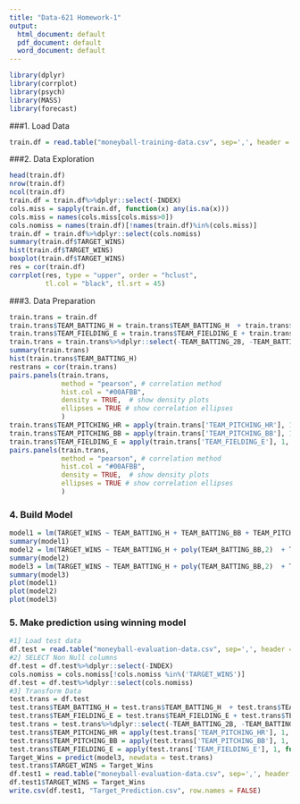 ---
title: "Data-621 Homework-1"
output:
  html_document: default
  pdf_document: default
  word_document: default
---

```{r }
library(dplyr)
library(corrplot)
library(psych)
library(MASS)
library(forecast)
```

###1. Load Data
```{r}
train.df = read.table("moneyball-training-data.csv", sep=',', header = TRUE, stringsAsFactors = FALSE)
```
###2. Data Exploration
```{r}
head(train.df)
nrow(train.df)
ncol(train.df)
train.df = train.df%>%dplyr::select(-INDEX)
cols.miss = sapply(train.df, function(x) any(is.na(x)))
cols.miss = names(cols.miss[cols.miss>0])
cols.nomiss = names(train.df)[!names(train.df)%in%(cols.miss)]
train.df = train.df%>%dplyr::select(cols.nomiss)
summary(train.df$TARGET_WINS)
hist(train.df$TARGET_WINS)
boxplot(train.df$TARGET_WINS)
res = cor(train.df)
corrplot(res, type = "upper", order = "hclust", 
         tl.col = "black", tl.srt = 45)
```

###3. Data Preparation
```{r}
train.trans = train.df
train.trans$TEAM_BATTING_H = train.trans$TEAM_BATTING_H  + train.trans$TEAM_BATTING_2B + train.trans$TEAM_BATTING_3B + train.trans$TEAM_BATTING_HR
train.trans$TEAM_FIELDING_E = train.trans$TEAM_FIELDING_E + train.trans$TEAM_PITCHING_H
train.trans = train.trans%>%dplyr::select(-TEAM_BATTING_2B, -TEAM_BATTING_3B, -TEAM_BATTING_HR, -TEAM_PITCHING_H)
summary(train.trans)
hist(train.trans$TEAM_BATTING_H)
restrans = cor(train.trans)
pairs.panels(train.trans, 
             method = "pearson", # correlation method
             hist.col = "#00AFBB",
             density = TRUE,  # show density plots
             ellipses = TRUE # show correlation ellipses
             )
train.trans$TEAM_PITCHING_HR = apply(train.trans['TEAM_PITCHING_HR'], 1, function(x) if(x==0){return(0)} else{return(log(x))})
train.trans$TEAM_PITCHING_BB = apply(train.trans['TEAM_PITCHING_BB'], 1, function(x) if(x==0){return(0)} else{return(log(x))})
train.trans$TEAM_FIELDING_E = apply(train.trans['TEAM_FIELDING_E'], 1, function(x) if(x==0){return(0)} else{return(log(x))})
pairs.panels(train.trans, 
             method = "pearson", # correlation method
             hist.col = "#00AFBB",
             density = TRUE,  # show density plots
             ellipses = TRUE # show correlation ellipses
             )
```

### 4. Build Model
```{r}
model1 = lm(TARGET_WINS ~ TEAM_BATTING_H + TEAM_BATTING_BB + TEAM_PITCHING_HR + TEAM_PITCHING_BB + TEAM_FIELDING_E, data=train.trans)
summary(model1)
model2 = lm(TARGET_WINS ~ TEAM_BATTING_H + poly(TEAM_BATTING_BB,2)  + TEAM_PITCHING_HR + poly(TEAM_PITCHING_BB,2) + poly(TEAM_FIELDING_E,2), data=train.trans)
summary(model2)
model3 = lm(TARGET_WINS ~ TEAM_BATTING_H + poly(TEAM_BATTING_BB,2)  + TEAM_PITCHING_HR + poly(TEAM_PITCHING_BB,2) + poly(TEAM_FIELDING_E,3), data=train.trans)
summary(model3)
plot(model1)
plot(model2)
plot(model3)
```

### 5. Make prediction using winning model

```{r}
#1] Load test data
df.test = read.table("moneyball-evaluation-data.csv", sep=',', header = TRUE, stringsAsFactors = FALSE)
#2] SELECT Non Null columns
df.test = df.test%>%dplyr::select(-INDEX)
cols.nomiss = cols.nomiss[!cols.nomiss %in%('TARGET_WINS')]
df.test = df.test%>%dplyr::select(cols.nomiss)
#3] Transform Data
test.trans = df.test
test.trans$TEAM_BATTING_H = test.trans$TEAM_BATTING_H  + test.trans$TEAM_BATTING_2B + test.trans$TEAM_BATTING_3B + test.trans$TEAM_BATTING_HR
test.trans$TEAM_FIELDING_E = test.trans$TEAM_FIELDING_E + test.trans$TEAM_PITCHING_H
test.trans = test.trans%>%dplyr::select(-TEAM_BATTING_2B, -TEAM_BATTING_3B, -TEAM_BATTING_HR, -TEAM_PITCHING_H)
test.trans$TEAM_PITCHING_HR = apply(test.trans['TEAM_PITCHING_HR'], 1, function(x) if(x==0){return(0)} else{return(log(x))})
test.trans$TEAM_PITCHING_BB = apply(test.trans['TEAM_PITCHING_BB'], 1, function(x) if(x==0){return(0)} else{return(log(x))})
test.trans$TEAM_FIELDING_E = apply(test.trans['TEAM_FIELDING_E'], 1, function(x) if(x==0){return(0)} else{return(log(x))})
Target_Wins = predict(model3, newdata = test.trans)
test.trans$TARGET_WINS = Target_Wins
df.test1 = read.table("moneyball-evaluation-data.csv", sep=',', header = TRUE, stringsAsFactors = FALSE)
df.test1$TARGET_WINS = Target_Wins
write.csv(df.test1, "Target_Prediction.csv", row.names = FALSE)
```